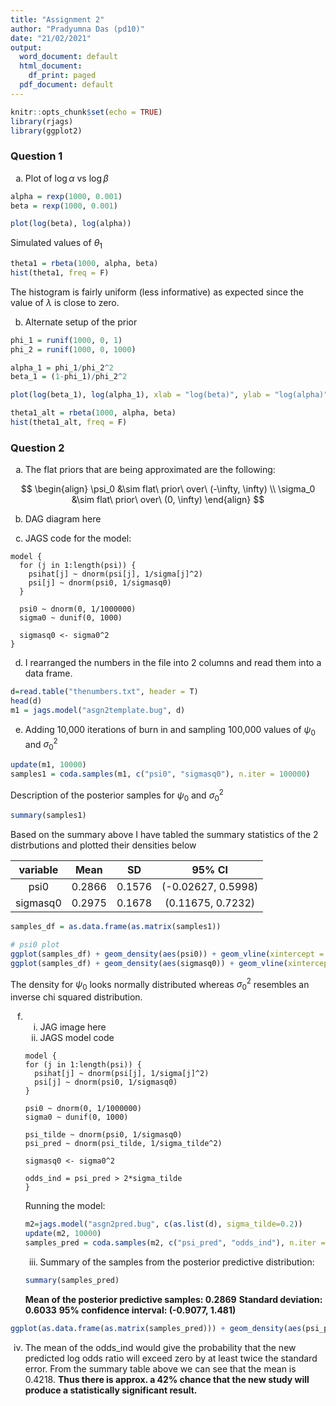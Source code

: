 ---
title: "Assignment 2"
author: "Pradyumna Das (pd10)"
date: "21/02/2021"
output:
  word_document: default
  html_document:
    df_print: paged
  pdf_document: default
---

```{r setup, include=FALSE}
knitr::opts_chunk$set(echo = TRUE)
library(rjags)
library(ggplot2)
```

### Question 1

a. Plot of $\log{\alpha}$ vs $\log{\beta}$

```{r}
alpha = rexp(1000, 0.001)
beta = rexp(1000, 0.001)

plot(log(beta), log(alpha))
```

Simulated values of $\theta_1$

```{r}
theta1 = rbeta(1000, alpha, beta)
hist(theta1, freq = F)
```

The histogram is fairly uniform (less informative) as expected since the value of $\lambda$ is close to zero.

b. Alternate setup of the prior

```{r}
phi_1 = runif(1000, 0, 1)
phi_2 = runif(1000, 0, 1000)

alpha_1 = phi_1/phi_2^2
beta_1 = (1-phi_1)/phi_2^2

plot(log(beta_1), log(alpha_1), xlab = "log(beta)", ylab = "log(alpha)")
```


```{r}
theta1_alt = rbeta(1000, alpha, beta)
hist(theta1_alt, freq = F)
```

### Question 2

a. The flat priors that are being approximated are the following:

$$
\begin{align}
\psi_0 &\sim flat\ prior\ over\ (-\infty, \infty) \\
\sigma_0 &\sim flat\ prior\ over\ (0, \infty)
\end{align}
$$

b. DAG diagram here

c. JAGS code for the model:
```
model {
  for (j in 1:length(psi)) {
    psihat[j] ~ dnorm(psi[j], 1/sigma[j]^2)
    psi[j] ~ dnorm(psi0, 1/sigmasq0)
  }

  psi0 ~ dnorm(0, 1/1000000)
  sigma0 ~ dunif(0, 1000)
  
  sigmasq0 <- sigma0^2
}
```

d. I rearranged the numbers in the file into 2 columns and read them into a data frame.
```{r}
d=read.table("thenumbers.txt", header = T)
head(d)
m1 = jags.model("asgn2template.bug", d)
```

e. Adding 10,000 iterations of burn in and sampling 100,000 values of $\psi_0$ and $\sigma_0^2$
```{r}
update(m1, 10000)
samples1 = coda.samples(m1, c("psi0", "sigmasq0"), n.iter = 100000)
```

Description of the posterior samples for $\psi_0$ and $\sigma_0^2$
```{r}
summary(samples1)
```
Based on the summary above I have tabled the summary statistics of the 2 distrbutions and plotted their densities below

variable | Mean | SD | 95% CI
:---: | :---: | :---: | :---:
psi0 | 0.2866 | 0.1576 | (-0.02627, 0.5998)
sigmasq0 | 0.2975 | 0.1678 | (0.11675, 0.7232)
```{r}
samples_df = as.data.frame(as.matrix(samples1))

# psi0 plot
ggplot(samples_df) + geom_density(aes(psi0)) + geom_vline(xintercept = c(-0.02627, 0.5998), colour="red") + labs(title = "psi0 density plot with 95% confidence interval")
ggplot(samples_df) + geom_density(aes(sigmasq0)) + geom_vline(xintercept = c(0.11675, 0.7232), colour="red") + labs(title = "sigmasq0 density plot with 95% confidence interval")
```
The density for $\psi_0$ looks normally distributed whereas $\sigma_0^2$ resembles an inverse chi squared distribution.

f.

  i. JAG image here
  ii. JAGS model code
  
  ```
  model {
  for (j in 1:length(psi)) {
    psihat[j] ~ dnorm(psi[j], 1/sigma[j]^2)
    psi[j] ~ dnorm(psi0, 1/sigmasq0)
  }

  psi0 ~ dnorm(0, 1/1000000)
  sigma0 ~ dunif(0, 1000)
  
  psi_tilde ~ dnorm(psi0, 1/sigmasq0)
  psi_pred ~ dnorm(psi_tilde, 1/sigma_tilde^2)
  
  sigmasq0 <- sigma0^2
  
  odds_ind = psi_pred > 2*sigma_tilde
}
  ```
  Running the model:
```{r}
m2=jags.model("asgn2pred.bug", c(as.list(d), sigma_tilde=0.2))
update(m2, 10000)
samples_pred = coda.samples(m2, c("psi_pred", "odds_ind"), n.iter = 100000)
```
  
  iii.  Summary of the samples from the posterior predictive distribution:
```{r}
summary(samples_pred)
```

  __Mean of the posterior predictive samples: 0.2869__
  __Standard deviation: 0.6033__
  __95% confidence interval: (-0.9077, 1.481)__
  
```{r}
ggplot(as.data.frame(as.matrix(samples_pred))) + geom_density(aes(psi_pred)) + geom_vline(xintercept = c(-0.9077, 1.481), colour="red") + labs(title = "Plot of the posterior distribution:")
```
  
  iv. The mean of the odds_ind would give the probability that the new predicted log odds ratio will exceed zero by at least twice the standard error. From the summary table above we can see that the mean is 0.4218. __Thus there is approx. a 42% chance that the new study will produce a statistically significant result.__